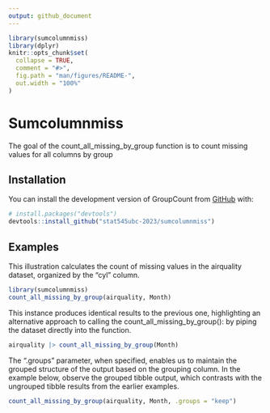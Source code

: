 ```yaml
---
output: github_document
---
```


<!-- README.md is generated from README.Rmd. Please edit that file -->

```r
library(sumcolumnmiss)
library(dplyr)
knitr::opts_chunk$set(
  collapse = TRUE,
  comment = "#>",
  fig.path = "man/figures/README-",
  out.width = "100%"
)
```


# Sumcolumnmiss

The goal of the count_all_missing_by_group function is to count missing values for all columns by group

## Installation

You can install the development version of GroupCount from [GitHub](https://github.com/) with:

```r

# install.packages("devtools")
devtools::install_github("stat545ubc-2023/sumcolumnmiss")

```


## Examples


This illustration calculates the count of missing values in the airquality dataset, organized by the "cyl" column.

```r
library(sumcolumnmiss)
count_all_missing_by_group(airquality, Month)
```

This instance produces identical results to the previous one, highlighting an alternative approach to calling the count_all_missing_by_group(): by piping the dataset directly into the function.
```r
airquality |> count_all_missing_by_group(Month) 
```

The ".groups" parameter, when specified, enables us to maintain the grouped structure of the output based on the grouping column. In the example below, observe the grouped tibble output, which contrasts with the ungrouped tibble results from the earlier examples.
```r
count_all_missing_by_group(airquality, Month, .groups = "keep")
```


